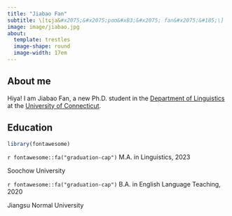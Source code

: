 ```yaml
---
title: "Jiabao Fan"
subtitle: \[tɕja&#x2075;&#x2075;pɑʊ&#xB3;&#x2075; fan&#x2075;&#185;\]
image: image/jiabao.jpg
about: 
  template: trestles
  image-shape: round
  image-width: 17em
---
```


## About me

Hiya! I am Jiabao Fan, a new Ph.D. student in the [Department of Linguistics](https://linguistics.uconn.edu)
at the [University of Connecticut](https://uconn.edu/).

## Education
```r
library(fontawesome)
```

`r fontawesome::fa("graduation-cap")` M.A. in Linguistics, 2023

Soochow University

`r fontawesome::fa("graduation-cap")` B.A. in English Language Teaching, 2020

Jiangsu Normal University
